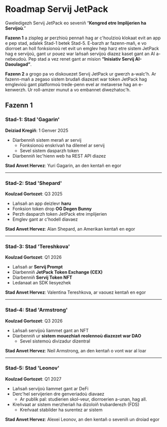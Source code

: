 # Roadmap Servij JetPack

Gweledigezh Servij JetPack eo seveniñ “**Kengred etre Implijerien ha Servijoù**.”

**Fazenn 1** a zispleg ar perzhioù pennañ hag ar c'houlzioù klokaat evit an app e pep stad, adalek Stad-1 betek Stad-5. E-barzh ar fazenn-mañ, e vo diorroet an holl fonksionoù ret evit un emglev hep harz etre sistem JetPack hag e servijoù, gant ur pouez war lañsañ servijoù diazez kaset gant an AI a-nebeudoù. Pep stad a vez renet gant ar mision **“Inisiativ Servij AI-Daoulagad”**.

**Fazenn 2** a grogo pa vo diskouezet Servij JetPack ur gwerzh a-walc'h. Ar fazenn-mañ a zegaso sistem brudañ diazezet war token JetPack hag emglevioù gant platformoù trede-penn evel ar metaverse hag an e-kenwerzh. Ur roll-amzer munut a vo embannet diwezhatoc'h.


## Fazenn 1

### **Stad-1: Stad 'Gagarin'**
**Deiziad Kregiñ**: 1 Genver 2025

- Diarbenniñ sistem merañ ar servij
  - Fonksionoù enskrivañ ha dilemel ar servij
  - Sevel sistem dasparzh token
- Diarbenniñ lec'hienn web ha REST API diazez

**Stad Anvet Hervez**: Yuri Gagarin, an den kentañ en egor

---

### **Stad-2: Stad 'Shepard'**
**Koulzad Gortozet**: Q3 2025

- Lañsañ an app deizlevr **haru**
- Fonksion token drop **OG Degen Bunny**
- Perzh dasparzh token JetPack etre implijerien
- Emglev gant ar c'hodell diavaez

**Stad Anvet Hervez**: Alan Shepard, an Amerikan kentañ en egor

---

### **Stad-3: Stad 'Tereshkova'**
**Koulzad Gortozet**: Q1 2026

- Lañsañ ar **Servij Prompt**
- Diarbenniñ **JetPack Token Exchange (CEX)**
- Diarbenniñ **Servij Token NFT**
- Ledanaat an SDK liesyezhek

**Stad Anvet Hervez**: Valentina Tereshkova, ar vaouez kentañ en egor

---

### **Stad-4: Stad 'Armstrong'**
**Koulzad Gortozet**: Q3 2026

- Lañsañ servijoù liammet gant an NFT
- Diarbenniñ ur **sistem mouezhiañ reolennoù diazezet war DAO**
  - Sevel sistemoù divizadur dizentral

**Stad Anvet Hervez**: Neil Armstrong, an den kentañ o vont war al loar

---

### **Stad-5: Stad 'Leonov'**
**Koulzad Gortozet**: Q1 2027

- Lañsañ servijoù liammet gant ar DeFi
- Derc'hel servijerien dre genveriadoù diavaez
  - Ar publik pal: studierien skol-veur, diorroerien a-unan, hag all.
- Kreñvaat ar sistem merzheriañ ha dizoloiñ trubarderezh (FDS)
  - Kreñvaat stabilder ha surentez ar sistem

**Stad Anvet Hervez**: Alexei Leonov, an den kentañ o seveniñ un droiad egor